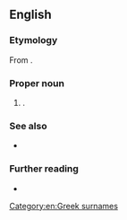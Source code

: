 ==English==

===Etymology===
From {{etyl|el|en}} {{m|el|Αγγελόπουλος}}.

===Proper noun===
{{en-proper noun}}

# {{non-gloss definition|A transliteration of a Greek surname}}.

===See also===
* {{l|en|Angelopoulou}}

===Further reading===
* {{pedialite}}

[[Category:en:Greek surnames]]